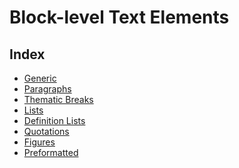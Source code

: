 
<Meta title="Elements/wip/Text/Block/Index" />

# Block-level Text Elements

## Index

- [Generic](?path=/story/elements-wip-text-block-generic--page)
- [Paragraphs](?path=/story/elements-wip-text-block-paragraphs--page)
- [Thematic Breaks](?path=/story/elements-wip-text-block-thematic-breaks--page)
- [Lists](?path=/story/elements-wip-text-block-lists--page)
- [Definition Lists](?path=/story/elements-wip-text-block-definition-lists--page)
- [Quotations](?path=/story/elements-wip-text-block-quotations--page)
- [Figures](?path=/story/elements-wip-text-block-figures--page)
- [Preformatted](?path=/story/elements-wip-text-block-preformatted--page)
